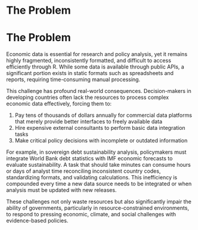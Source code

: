 # The Problem

<!-- 
Outlining the issue / weak point / problem to be solved by this proposal. This should be a compelling section that sets the reader up for the next section - the proposed solution!

It is important to cover:

 - [ ] What the problem is
 - [ ] Who it affects
 - [ ] Have there been previous attempts to resolve the problem
 - [ ] Why it should be tackled
-->

# The Problem

Economic data is essential for research and policy analysis, yet it remains highly fragmented, inconsistently formatted, and difficult to access efficiently through R. While some data is available through public APIs, a significant portion exists in static formats such as spreadsheets and reports, requiring time-consuming manual processing.

This challenge has profound real-world consequences. Decision-makers in developing countries often lack the resources to process complex economic data effectively, forcing them to:

1. Pay tens of thousands of dollars annually for commercial data platforms that merely provide better interfaces to freely available data
2. Hire expensive external consultants to perform basic data integration tasks
3. Make critical policy decisions with incomplete or outdated information

For example, in sovereign debt sustainability analysis, policymakers must integrate World Bank debt statistics with IMF economic forecasts to evaluate sustainability. A task that should take minutes can consume hours or days of analyst time reconciling inconsistent country codes, standardizing formats, and validating calculations. This inefficiency is compounded every time a new data source needs to be integrated or when analysis must be updated with new releases.

These challenges not only waste resources but also significantly impair the ability of governments, particularly in resource-constrained environments, to respond to pressing economic, climate, and social challenges with evidence-based policies.
